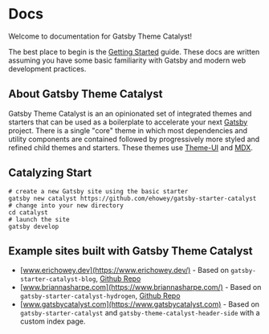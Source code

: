 
<SEO
  title="Docs"
  description="Documentation for Gatsby Theme Catalyst. Gatsby Theme Catalyst is an opinionated set of integrated themes and starters to accelerate your next Gatsby project."
/>

# Docs

Welcome to documentation for Gatsby Theme Catalyst!

The best place to begin is the [Getting Started](/docs/getting-started) guide. These docs are written assuming you have some basic familiarity with Gatsby and modern web development practices.

## About Gatsby Theme Catalyst

Gatsby Theme Catalyst is an an opinionated set of integrated themes and starters that can be used as a boilerplate to accelerate your next [Gatsby](https://www.gatsbyjs.org) project. There is a single "core" theme in which most dependencies and utility components are contained followed by progressively more styled and refined child themes and starters. These themes use [Theme-UI](https://theme-ui.com/) and [MDX](https://mdxjs.com/getting-started/gatsby/).

<TriangleVertical />

<AnimatedBlocks />

<TriangleVertical />

## Catalyzing Start

```shell
# create a new Gatsby site using the basic starter
gatsby new catalyst https://github.com/ehowey/gatsby-starter-catalyst
# change into your new directory
cd catalyst
# launch the site
gatsby develop
```

## Example sites built with Gatsby Theme Catalyst

- [www.erichowey.dev](https://www.erichowey.dev/) - Based on `gatsby-starter-catalyst-blog`, [Github Repo](https://github.com/ehowey/erichoweydev)
- [www.briannasharpe.com](https://www.briannasharpe.com/) - Based on `gatsby-starter-catalyst-hydrogen`, [Github Repo](https://github.com/ehowey/briannasharpe)
- [www.gatsbycatalyst.com](https://www.gatsbycatalyst.com) - Based on `gatsby-starter-catalyst` and `gatsby-theme-catalyst-header-side` with a custom index page.
